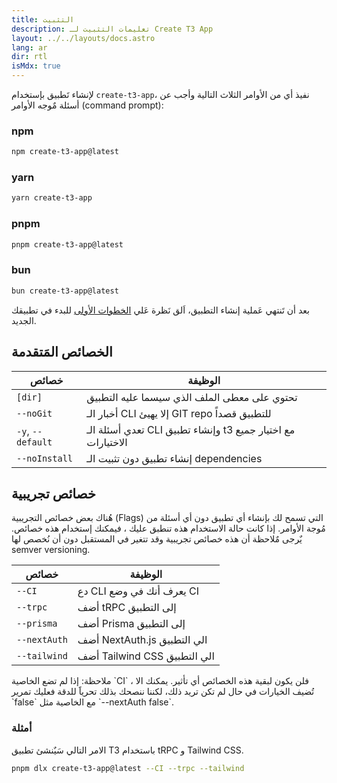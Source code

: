 ```yaml
---
title: التثبيت
description: تعليمات التثبيت لـ Create T3 App
layout: ../../layouts/docs.astro
lang: ar
dir: rtl
isMdx: true
---
```



لإنشاء تَطبيق بإستخدام `create-t3-app`، نفيذ أي من الأوامر الثلاث التالية وأجب عن أسئلة مٌوجه الأوامر (command prompt):

### npm

```bash
npm create-t3-app@latest
```

### yarn

```bash
yarn create-t3-app
```

### pnpm

```bash
pnpm create-t3-app@latest
```

### bun

```bash
bun create-t3-app@latest
```

بعد أن تَنتهي عَملية إنشاء التطبيق، اَلق نَظرة عَلي [الخطوات الأولى](/ar/usage/first-steps) للبدء في تطبيقك الجديد.

## الخصائص المَتقدمة

| خصائص             | الوظيفة                                                      |
| ----------------- | ------------------------------------------------------------ |
| `[dir]`           | تحتوي على معطى الملف الذي سيسما عليه التطبيق                 |
| `--noGit`         | أخبار الـ CLI إلا يهيئ GIT repo للتطبيق قصداً                |
| `-y`, `--default` | تعدي أسئلة الـ CLI وإنشاء تطبيق t3 مع اختيار جميع الاختيارات |
| `--noInstall`     | إنشاء تطبيق دون تثبيت الـ dependencies                       |

## خصائص تجريبية

هُناك بعض خصائص التجريبية (Flags) التي تسمح لك بإنشاء أي تطبيق دون أي أسئلة من مُوجة الأوامر. إذا كانت حالة الاستخدام هذه تنطبق عليك ، فيمكنك إستخدام هذه خصائص. يٌرجى مٌلاحظة أن هذه خصائص تجريبية وقد تتغير في المستقبل دون أن نُخصص لها semver versioning.

| خصائص        | الوظيفة                      |
| ------------ | ---------------------------- |
| `--CI`       | دع CLI يعرف أنك في وضع CI    |
| `--trpc`     | أضف tRPC إلى التطبيق         |
| `--prisma`   | أضف Prisma إلى التطبيق       |
| `--nextAuth` | أضف NextAuth.js الي التطبيق  |
| `--tailwind` | أضف Tailwind CSS الي التطبيق |

<Callout type="warning">
  ملاحظة: إذا لم تضع الخاصية `CI` ، فلن يكون لبقية هذه الخصائص أي تأثير.
</Callout>
يمكنك الا تُضيف الخيارات في حال لم تكن تريد ذلك، لكننا ننصحك بذلك تحرياََ للدقة فعليك
تمرير `false` مع الخاصية مثل `--nextAuth false`.

### أمثلة

الامر التالي سَيٌنشئ تطبيق T3 باستخدام tRPC و Tailwind CSS.

```bash
pnpm dlx create-t3-app@latest --CI --trpc --tailwind
```
